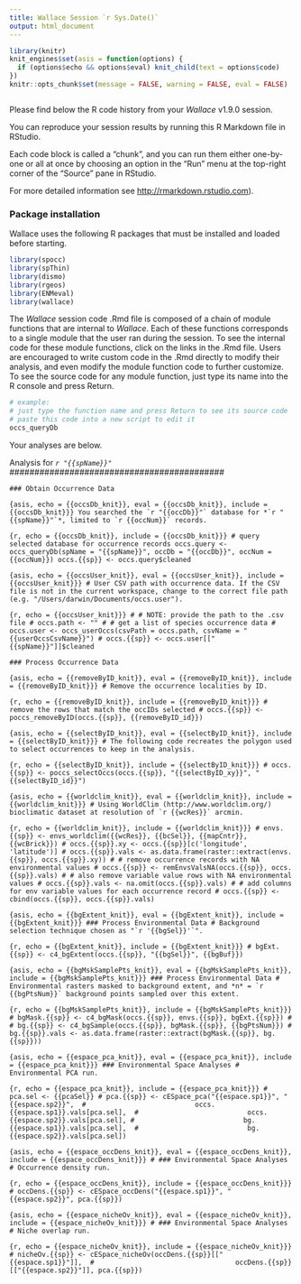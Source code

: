 ```yaml
---
title: Wallace Session `r Sys.Date()`
output: html_document
---
```


```r
library(knitr)
knit_engines$set(asis = function(options) {
  if (options$echo && options$eval) knit_child(text = options$code)
})
knitr::opts_chunk$set(message = FALSE, warning = FALSE, eval = FALSE)
```

```r

```

Please find below the R code history from your *Wallace* v1.9.0 session. 

You can reproduce your session results by running this R Markdown file in RStudio. 

Each code block is called a "chunk", and you can run them either one-by-one or all at once by choosing an option in the "Run" menu at the top-right corner of the "Source" pane in RStudio. 

For more detailed information see <http://rmarkdown.rstudio.com>).

### Package installation

Wallace uses the following R packages that must be installed and loaded before starting.
```r
library(spocc)
library(spThin)
library(dismo)
library(rgeos)
library(ENMeval)
library(wallace)
```

The *Wallace* session code .Rmd file is composed of a chain of module functions that are internal to *Wallace*. Each of these functions corresponds to a single module that the user ran during the session. To see the internal code for these module functions, click on the links in the .Rmd file. Users are encouraged to write custom code in the .Rmd directly to modify their analysis, and even modify the module function code to further customize. To see the source code for any module function, just type its name into the R console and press Return.

```r
# example:
# just type the function name and press Return to see its source code
# paste this code into a new script to edit it
occs_queryDb
```

Your analyses are below.

###########################################
Analysis for *`r "{{spName}}"`*
###########################################

```asis
### Obtain Occurrence Data
```

```{asis, echo = {{occsDb_knit}}, eval = {{occsDb_knit}}, include = {{occsDb_knit}}}
You searched the `r "{{occDb}}"` database for *`r "{{spName}}"`*, limited to `r {{occNum}}` records.
```

```{r, echo = {{occsDb_knit}}, include = {{occsDb_knit}}}
# query selected database for occurrence records
occs.query <- occs_queryDb(spName = "{{spName}}", occDb = "{{occDb}}", occNum = {{occNum}})
occs.{{sp}} <- occs.query$cleaned
```

```{asis, echo = {{occsUser_knit}}, eval = {{occsUser_knit}}, include = {{occsUser_knit}}}
# User CSV path with occurrence data. If the CSV file is not in the current workspace, change to the correct file path (e.g. "/Users/darwin/Documents/occs.user").
```

```{r, echo = {{occsUser_knit}}}
# # NOTE: provide the path to the .csv file
# occs.path <- ""
# # get a list of species occurrence data
# occs.user <- occs_userOccs(csvPath = occs.path, csvName = "{{userOccsCsvName}}")
# occs.{{sp}} <- occs.user[["{{spName}}"]]$cleaned
```

```asis
### Process Occurrence Data
```

```{asis, echo = {{removeByID_knit}}, eval = {{removeByID_knit}}, include = {{removeByID_knit}}}
# Remove the occurrence localities by ID.
```

```{r, echo = {{removeByID_knit}}, include = {{removeByID_knit}}}
# remove the rows that match the occIDs selected
# occs.{{sp}} <- poccs_removeByID(occs.{{sp}}, {{removeByID_id}})
```

```{asis, echo = {{selectByID_knit}}, eval = {{selectByID_knit}}, include = {{selectByID_knit}}}
# The following code recreates the polygon used to select occurrences to keep in the analysis.
```

```{r, echo = {{selectByID_knit}}, include = {{selectByID_knit}}}
# occs.{{sp}} <- poccs_selectOccs(occs.{{sp}}, "{{selectByID_xy}}", "{{selectByID_id}}")
```

``` {asis, echo = {{worldclim_knit}}, eval = {{worldclim_knit}}, include = {{worldclim_knit}}}
# Using WorldClim (http://www.worldclim.org/) bioclimatic dataset at resolution of `r {{wcRes}}` arcmin.
```

```{r, echo = {{worldclim_knit}}, include = {{worldclim_knit}}}
# envs.{{sp}} <- envs_worldclim({{wcRes}}, {{bcSel}}, {{mapCntr}}, {{wcBrick}})
# occs.{{sp}}.xy <- occs.{{sp}}[c('longitude', 'latitude')]
# occs.{{sp}}.vals <- as.data.frame(raster::extract(envs.{{sp}}, occs.{{sp}}.xy))
# # remove occurrence records with NA environmental values
# occs.{{sp}} <- remEnvsValsNA(occs.{{sp}}, occs.{{sp}}.vals)
# # also remove variable value rows with NA environmental values
# occs.{{sp}}.vals <- na.omit(occs.{{sp}}.vals)
# # add columns for env variable values for each occurrence record
# occs.{{sp}} <- cbind(occs.{{sp}}, occs.{{sp}}.vals)
```

```{asis, echo = {{bgExtent_knit}}, eval = {{bgExtent_knit}}, include = {{bgExtent_knit}}}
### Process Environmental Data
# Background selection technique chosen as "`r '{{bgSel}}'`".
```

```{r, echo = {{bgExtent_knit}}, include = {{bgExtent_knit}}}
# bgExt.{{sp}} <- c4_bgExtent(occs.{{sp}}, "{{bgSel}}", {{bgBuf}})
```

```{asis, echo = {{bgMskSamplePts_knit}}, eval = {{bgMskSamplePts_knit}}, include = {{bgMskSamplePts_knit}}}
### Process Environmental Data
# Environmental rasters masked to background extent, and *n* = `r {{bgPtsNum}}` background points sampled over this extent.
```

```{r, echo = {{bgMskSamplePts_knit}}, include = {{bgMskSamplePts_knit}}}
# bgMask.{{sp}} <- c4_bgMask(occs.{{sp}}, envs.{{sp}}, bgExt.{{sp}})
# 
# bg.{{sp}} <- c4_bgSample(occs.{{sp}}, bgMask.{{sp}}, {{bgPtsNum}})
# bg.{{sp}}.vals <- as.data.frame(raster::extract(bgMask.{{sp}}, bg.{{sp}}))
```

```{asis, echo = {{espace_pca_knit}}, eval = {{espace_pca_knit}}, include = {{espace_pca_knit}}}
### Environmental Space Analyses
# Environmental PCA run.
```

```{r, echo = {{espace_pca_knit}}, include = {{espace_pca_knit}}}
# pca.sel <- {{pcaSel}}
# pca.{{sp}} <- cESpace_pca("{{espace.sp1}}", "{{espace.sp2}}", 
#                           occs.{{espace.sp1}}.vals[pca.sel], 
#                           occs.{{espace.sp2}}.vals[pca.sel],
#                           bg.{{espace.sp1}}.vals[pca.sel], 
#                           bg.{{espace.sp2}}.vals[pca.sel])
```

```{asis, echo = {{espace_occDens_knit}}, eval = {{espace_occDens_knit}}, include = {{espace_occDens_knit}}}
# ### Environmental Space Analyses
# Occurrence density run.
```

```{r, echo = {{espace_occDens_knit}}, include = {{espace_occDens_knit}}}
# occDens.{{sp}} <- cESpace_occDens("{{espace.sp1}}", "{{espace.sp2}}", pca.{{sp}})
```

```{asis, echo = {{espace_nicheOv_knit}}, eval = {{espace_nicheOv_knit}}, include = {{espace_nicheOv_knit}}}
# ### Environmental Space Analyses
# Niche overlap run.
```

```{r, echo = {{espace_nicheOv_knit}}, include = {{espace_nicheOv_knit}}}
# nicheOv.{{sp}} <- cESpace_nicheOv(occDens.{{sp}}[["{{espace.sp1}}"]], 
#                                   occDens.{{sp}}[["{{espace.sp2}}"]], pca.{{sp}})
```
   
